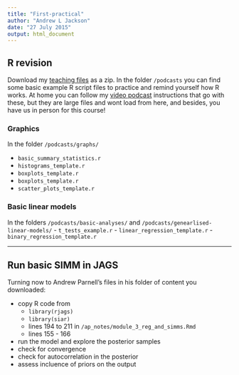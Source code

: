 ```yaml
---
title: "First-practical"
author: "Andrew L Jackson"
date: "27 July 2015"
output: html_document
---
```


## R revision

Download my [teaching files](https://github.com/AndrewLJackson/teaching) as a zip. In the folder `/podcasts` you can find some basic example R script files to practice and remind yourself how R works. At home you can follow my [video podcast](http://www.tcd.ie/Zoology/research/research/theoretical/Rpodcasts.php) instructions that go with these, but they are large files and wont load from here, and besides, you have us in person for this course!


### Graphics
In the folder `/podcasts/graphs/`

- `basic_summary_statistics.r`
- `histograms_template.r`
- `boxplots_template.r`
- `boxplots_template.r`
- `scatter_plots_template.r`

### Basic linear models
In the folders `/podcasts/basic-analyses/` and `/podcasts/genearlised-linear-models/`
- `t_tests_example.r`
- `linear_regression_template.r`
- `binary_regression_template.r` 

----

## Run basic SIMM in JAGS

Turning now to Andrew Parnell's files in his folder of content you downloaded:

- copy R code from
  - `library(rjags)`
  - `library(siar)`
  - lines 194 to 211 in `/ap_notes/module_3_reg_and_simms.Rmd`
  - lines 155 - 166
- run the model and explore the posterior samples
- check for convergence
- check for autocorrelation in the posterior
- assess incluence of priors on the output


 
